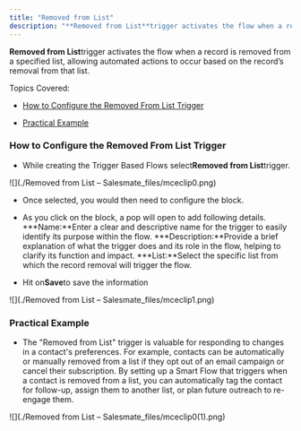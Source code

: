 ```yaml
---
title: "Removed from List"
description: "**Removed from List**trigger activates the flow when a record is removed from a specified list, allowing automated actions to occur based on the recor..."
---
```


**Removed from List**trigger activates the flow when a record is removed from a specified list, allowing automated actions to occur based on the record’s removal from that list.

Topics Covered:


*   [How to Configure the Removed From List Trigger](https://support.salesmate.io/hc/en-us/articles/37771818155289-Removed-from-List#h_01J7WV07QNHEDT9E8SFPYP839R)

*   [Practical Example](https://support.salesmate.io/hc/en-us/articles/37771818155289-Removed-from-List#h_01J7WVJGEF38BKSYRFQ0V8G41Z)


### How to Configure the Removed From List Trigger


*   While creating the Trigger Based Flows select**Removed from List**trigger.

![](./Removed from List – Salesmate_files/mceclip0.png)


*   Once selected, you would then need to configure the block.

*   As you click on the block, a pop will open to add following details.
    ***Name:**Enter a clear and descriptive name for the trigger to easily identify its purpose within the flow.
    ***Description:**Provide a brief explanation of what the trigger does and its role in the flow, helping to clarify its function and impact.
    ***List:**Select the specific list from which the record removal will trigger the flow.

*   Hit on**Save**to save the information

![](./Removed from List – Salesmate_files/mceclip1.png)


### Practical Example


*   The "Removed from List" trigger is valuable for responding to changes in a contact's preferences. For example, contacts can be automatically or manually removed from a list if they opt out of an email campaign or cancel their subscription. By setting up a Smart Flow that triggers when a contact is removed from a list, you can automatically tag the contact for follow-up, assign them to another list, or plan future outreach to re-engage them.

![](./Removed from List – Salesmate_files/mceclip0(1).png)
